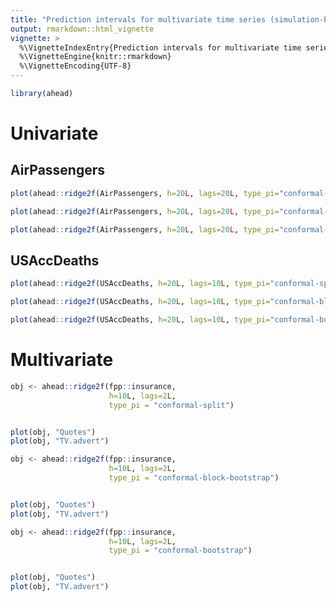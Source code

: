 ```yaml
---
title: "Prediction intervals for multivariate time series (simulation-based)"
output: rmarkdown::html_vignette
vignette: >
  %\VignetteIndexEntry{Prediction intervals for multivariate time series (simulation-based)}
  %\VignetteEngine{knitr::rmarkdown}
  %\VignetteEncoding{UTF-8}
---
```


```r
library(ahead)
```

# Univariate 

## AirPassengers

```r
plot(ahead::ridge2f(AirPassengers, h=20L, lags=20L, type_pi="conformal-split"))
```

```r
plot(ahead::ridge2f(AirPassengers, h=20L, lags=20L, type_pi="conformal-block-bootstrap"))
```

```r
plot(ahead::ridge2f(AirPassengers, h=20L, lags=20L, type_pi="conformal-bootstrap"))
```

## USAccDeaths

```r
plot(ahead::ridge2f(USAccDeaths, h=20L, lags=10L, type_pi="conformal-split"))
```

```r
plot(ahead::ridge2f(USAccDeaths, h=20L, lags=10L, type_pi="conformal-block-bootstrap"))
```

```r
plot(ahead::ridge2f(USAccDeaths, h=20L, lags=10L, type_pi="conformal-bootstrap"))
```


# Multivariate

```r
obj <- ahead::ridge2f(fpp::insurance, 
                      h=10L, lags=2L, 
                      type_pi = "conformal-split")


plot(obj, "Quotes")
plot(obj, "TV.advert")
```


```r
obj <- ahead::ridge2f(fpp::insurance, 
                      h=10L, lags=2L, 
                      type_pi = "conformal-block-bootstrap")


plot(obj, "Quotes")
plot(obj, "TV.advert")
```

```r
obj <- ahead::ridge2f(fpp::insurance, 
                      h=10L, lags=2L, 
                      type_pi = "conformal-bootstrap")


plot(obj, "Quotes")
plot(obj, "TV.advert")
```
